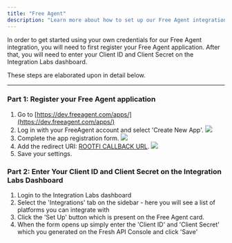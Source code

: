 ```yaml
---
title: "Free Agent"
description: "Learn more about how to set up our Free Agent integration."
---
```


In order to get started using your own credentials for our Free Agent integration, you will need to first register your Free Agent application. After that, you will need to enter your Client ID and Client Secret on the Integration Labs dashboard.

These steps are elaborated upon in detail below.

---

### Part 1: Register your Free Agent application

1. Go to [https://dev.freeagent.com/apps/](https://dev.freeagent.com/apps/)
2. Log in with your FreeAgent account and select 'Create New App'.
   ![](/images/freeagent/create_new_app.png)
3. Complete the app registration form.
   ![](/images/freeagent/app-form.png)
4. Add the redirect URI: [ROOTFI CALLBACK URL](/api-reference/v3/overview/environments#callback-urls).
   ![](/images/freeagent/add-redirect-uri.png)
5. Save your settings.

### Part 2: Enter Your Client ID and Client Secret on the Integration Labs Dashboard

1. Login to the Integration Labs dashboard
2. Select the 'Integrations' tab on the sidebar - here you will see a list of platforms you can integrate with
3. Click the 'Set Up' button which is present on the Free Agent card.
4. When the form opens up simply enter the 'Client ID' and 'Client Secret' which you generated on the Fresh API Console and click 'Save'
